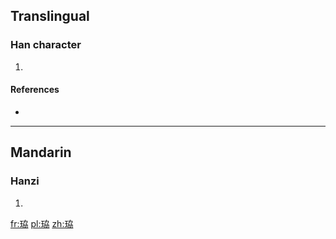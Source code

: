 ==Translingual==

===Han character===
{{Han char|rn=96|rad=玉|as=06|sn=10|four=|canj=一土大尸尸 (MGKSS)}}

# {{defn|Han|sort=玉06}}

====References====
* {{Han ref|kx=0730.140|dkj=20940|dj=1141.240|hdz=21114.060|uh=73D5|ud=29653}}

----

==Mandarin==

===Hanzi===
{{cmn-hanzi|pin=[[lì]] ([[li4]])|wg=li<sup>4</sup>}}

# {{defn|lang=cmn|sort=玉06}}

[[fr:珕]]
[[pl:珕]]
[[zh:珕]]